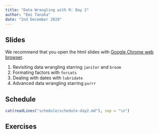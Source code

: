 ```yaml
---
title: "Data Wrangling with R: Day 2"
author: "Emi Tanaka"
date: "2nd December 2020"
---
```


## Slides

We recommend that you open the html slides <i class="fas fa-link"></i> with [Google Chrome web browser](https://www.google.com/intl/en_au/chrome/). 

1. Revisiting data wrangling starring `janitor` and `broom` [<i class="fas fa-link"></i>](slides/day2-session1.html) [<i class="fas fa-file-pdf"></i>](slides/day2-session1.pdf)
2. Formating factors with `forcats` [<i class="fas fa-link"></i>](slides/day2-session2.html) [<i class="fas fa-file-pdf"></i>](slides/day2-session2.pdf)
3. Dealing with dates with `lubridate` [<i class="fas fa-link"></i>](slides/day2-session3.html) [<i class="fas fa-file-pdf"></i>](slides/day2-session3.pdf)
4. Advanced data wrangling starring `purrr` [<i class="fas fa-link"></i>](slides/day2-session4.html) [<i class="fas fa-file-pdf"></i>](slides/day2-session4.pdf)

## Schedule

```r
cat(readLines("schedule/schedule-day2.md"), sep = "\n")
```

## Exercises
